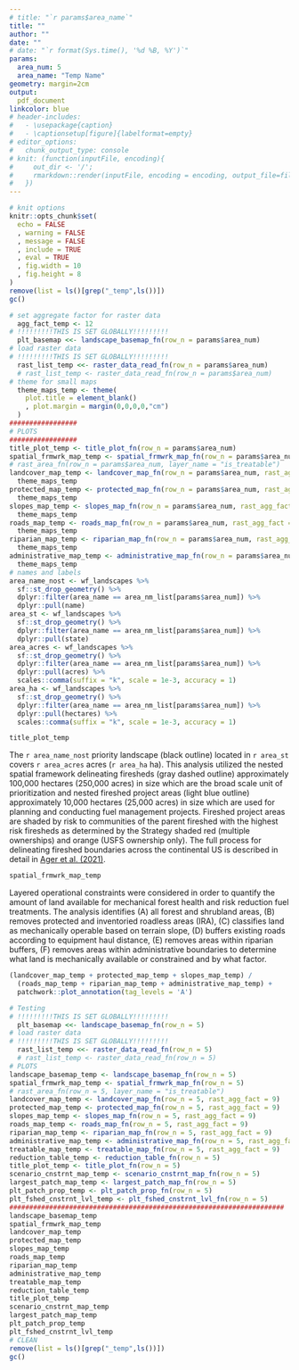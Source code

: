 ```yaml
---
# title: "`r params$area_name`"
title: ""
author: ""
date: ""
# date: "`r format(Sys.time(), '%d %B, %Y')`"
params:
  area_num: 5
  area_name: "Temp Name"
geometry: margin=2cm
output:
  pdf_document
linkcolor: blue
# header-includes:
#   - \usepackage{caption}
#   - \captionsetup[figure]{labelformat=empty}
# editor_options: 
#   chunk_output_type: console
# knit: (function(inputFile, encoding){ 
#     out_dir <- '/';
#     rmarkdown::render(inputFile, encoding = encoding, output_file=file.path(dirname(inputFile), out_dir, 'ECOL592_RDAandCCA_GWoolsey.pdf')) 
#   })
---
```


```r
# knit options
knitr::opts_chunk$set(
  echo = FALSE
  , warning = FALSE
  , message = FALSE
  , include = TRUE
  , eval = TRUE
  , fig.width = 10
  , fig.height = 8
)
remove(list = ls()[grep("_temp",ls())])
gc()
```

```r
# set aggregate factor for raster data
  agg_fact_temp <- 12
# !!!!!!!!!THIS IS SET GLOBALLY!!!!!!!!!
  plt_basemap <<- landscape_basemap_fn(row_n = params$area_num)
# load raster data
# !!!!!!!!!THIS IS SET GLOBALLY!!!!!!!!!
  rast_list_temp <<- raster_data_read_fn(row_n = params$area_num)
  # rast_list_temp <- raster_data_read_fn(row_n = params$area_num)
# theme for small maps
  theme_maps_temp <- theme(
    plot.title = element_blank()
    , plot.margin = margin(0,0,0,0,"cm")
  )
#################
# PLOTS
#################
title_plot_temp <- title_plot_fn(row_n = params$area_num)
spatial_frmwrk_map_temp <- spatial_frmwrk_map_fn(row_n = params$area_num)
# rast_area_fn(row_n = params$area_num, layer_name = "is_treatable")
landcover_map_temp <- landcover_map_fn(row_n = params$area_num, rast_agg_fact = agg_fact_temp) +
  theme_maps_temp
protected_map_temp <- protected_map_fn(row_n = params$area_num, rast_agg_fact = agg_fact_temp) +
  theme_maps_temp
slopes_map_temp <- slopes_map_fn(row_n = params$area_num, rast_agg_fact = agg_fact_temp) +
  theme_maps_temp
roads_map_temp <- roads_map_fn(row_n = params$area_num, rast_agg_fact = agg_fact_temp) +
  theme_maps_temp
riparian_map_temp <- riparian_map_fn(row_n = params$area_num, rast_agg_fact = agg_fact_temp) +
  theme_maps_temp
administrative_map_temp <- administrative_map_fn(row_n = params$area_num, rast_agg_fact = agg_fact_temp) +
  theme_maps_temp
# names and labels
area_name_nost <- wf_landscapes %>% 
  sf::st_drop_geometry() %>% 
  dplyr::filter(area_name == area_nm_list[params$area_num]) %>% 
  dplyr::pull(name)
area_st <- wf_landscapes %>% 
  sf::st_drop_geometry() %>% 
  dplyr::filter(area_name == area_nm_list[params$area_num]) %>% 
  dplyr::pull(state)
area_acres <- wf_landscapes %>% 
  sf::st_drop_geometry() %>% 
  dplyr::filter(area_name == area_nm_list[params$area_num]) %>% 
  dplyr::pull(acres) %>% 
  scales::comma(suffix = "k", scale = 1e-3, accuracy = 1)
area_ha <- wf_landscapes %>% 
  sf::st_drop_geometry() %>% 
  dplyr::filter(area_name == area_nm_list[params$area_num]) %>% 
  dplyr::pull(hectares) %>% 
  scales::comma(suffix = "k", scale = 1e-3, accuracy = 1)
```

```r
title_plot_temp
```

The `r area_name_nost` priority landscape (black outline) located in `r area_st` covers `r area_acres` acres (`r area_ha` ha). This analysis utilized the nested spatial framework delineating firesheds (gray dashed outline) approximately 100,000 hectares (250,000 acres) in size which are the broad scale unit of prioritization and nested fireshed project areas (light blue outline) approximately 10,000 hectares (25,000 acres) in size which are used for planning and conducting fuel management projects. Fireshed project areas are shaded by risk to communities of the parent fireshed with the highest risk firesheds as determined by the Strategy shaded red (multiple ownerships) and orange (USFS ownership only). The full process for delineating fireshed boundaries across the continental US is described in detail in [Ager et al. (2021)](https://scholar.google.com/scholar?cluster=7852635540589253195&hl=en&as_sdt=0,6).

```r
spatial_frmwrk_map_temp
```

Layered operational constraints were considered in order to quantify the amount of land available for mechanical forest health and risk reduction fuel treatments. The analysis identifies (A) all forest and shrubland areas, (B) removes protected and inventoried roadless areas (IRA), (C) classifies land as mechanically operable based on terrain slope, (D) buffers existing roads according to equipment haul distance, (E) removes areas within riparian buffers, (F) removes areas within administrative boundaries to determine what land is mechanically available or constrained and by what factor.

```r
(landcover_map_temp + protected_map_temp + slopes_map_temp) /
  (roads_map_temp + riparian_map_temp + administrative_map_temp) +
  patchwork::plot_annotation(tag_levels = 'A')
```

```r
# Testing
# !!!!!!!!!THIS IS SET GLOBALLY!!!!!!!!!
  plt_basemap <<- landscape_basemap_fn(row_n = 5)
# load raster data
# !!!!!!!!!THIS IS SET GLOBALLY!!!!!!!!!
  rast_list_temp <<- raster_data_read_fn(row_n = 5)
  # rast_list_temp <- raster_data_read_fn(row_n = 5)
# PLOTS
landscape_basemap_temp <- landscape_basemap_fn(row_n = 5)
spatial_frmwrk_map_temp <- spatial_frmwrk_map_fn(row_n = 5)
# rast_area_fn(row_n = 5, layer_name = "is_treatable")
landcover_map_temp <- landcover_map_fn(row_n = 5, rast_agg_fact = 9)
protected_map_temp <- protected_map_fn(row_n = 5, rast_agg_fact = 9)
slopes_map_temp <- slopes_map_fn(row_n = 5, rast_agg_fact = 9)
roads_map_temp <- roads_map_fn(row_n = 5, rast_agg_fact = 9)
riparian_map_temp <- riparian_map_fn(row_n = 5, rast_agg_fact = 9)
administrative_map_temp <- administrative_map_fn(row_n = 5, rast_agg_fact = 9)
treatable_map_temp <- treatable_map_fn(row_n = 5, rast_agg_fact = 9)
reduction_table_temp <- reduction_table_fn(row_n = 5)
title_plot_temp <- title_plot_fn(row_n = 5)
scenario_cnstrnt_map_temp <- scenario_cnstrnt_map_fn(row_n = 5)
largest_patch_map_temp <- largest_patch_map_fn(row_n = 5)
plt_patch_prop_temp <- plt_patch_prop_fn(row_n = 5)
plt_fshed_cnstrnt_lvl_temp <- plt_fshed_cnstrnt_lvl_fn(row_n = 5)
#####################################################################
landscape_basemap_temp
spatial_frmwrk_map_temp
landcover_map_temp
protected_map_temp
slopes_map_temp
roads_map_temp
riparian_map_temp
administrative_map_temp
treatable_map_temp
reduction_table_temp
title_plot_temp
scenario_cnstrnt_map_temp
largest_patch_map_temp
plt_patch_prop_temp
plt_fshed_cnstrnt_lvl_temp
# CLEAN
remove(list = ls()[grep("_temp",ls())])
gc()

```

